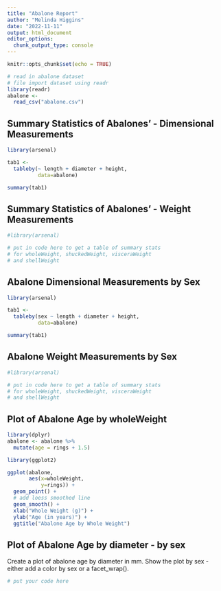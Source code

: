 ```yaml
---
title: "Abalone Report"
author: "Melinda Higgins"
date: "2022-11-11"
output: html_document
editor_options: 
  chunk_output_type: console
---
```


```r
knitr::opts_chunk$set(echo = TRUE)

# read in abalone dataset
# file import dataset using readr
library(readr)
abalone <- 
  read_csv("abalone.csv")
```

## Summary Statistics of Abalones' - Dimensional Measurements

```r
library(arsenal)

tab1 <- 
  tableby(~ length + diameter + height, 
          data=abalone)

summary(tab1)
```

## Summary Statistics of Abalones' - Weight Measurements

```r
#library(arsenal)

# put in code here to get a table of summary stats
# for wholeWeight, shuckedWeight, visceraWeight 
# and shellWeight
```

## Abalone Dimensional Measurements by Sex

```r
library(arsenal)

tab1 <- 
  tableby(sex ~ length + diameter + height, 
          data=abalone)

summary(tab1)
```

## Abalone Weight Measurements by Sex

```r
#library(arsenal)

# put in code here to get a table of summary stats
# for wholeWeight, shuckedWeight, visceraWeight 
# and shellWeight
```

## Plot of Abalone Age by wholeWeight

```r
library(dplyr)
abalone <- abalone %>%
  mutate(age = rings + 1.5)

library(ggplot2)

ggplot(abalone,
       aes(x=wholeWeight, 
           y=rings)) +
  geom_point() +
  # add loess smoothed line
  geom_smooth() + 
  xlab("Whole Weight (g)") + 
  ylab("Age (in years)") + 
  ggtitle("Abalone Age by Whole Weight")
```

## Plot of Abalone Age by diameter - by sex

Create a plot of abalone age by diameter in mm. Show the plot by sex - either add a color by sex or a facet_wrap().

```r
# put your code here
```


